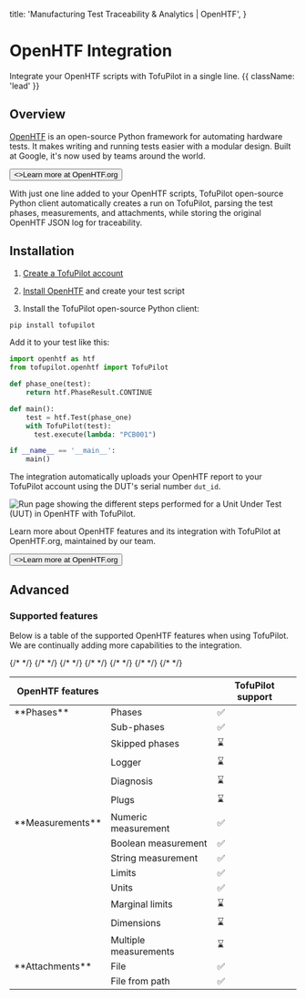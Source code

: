   title: 'Manufacturing Test Traceability & Analytics | OpenHTF',
}

# OpenHTF Integration

Integrate your OpenHTF scripts with TofuPilot in a single line. {{ className: 'lead' }}

## Overview

[OpenHTF](https://openhtf.com) is an open-source Python framework for automating hardware tests. It makes writing and running tests easier with a modular design. Built at Google, it's now used by teams around the world.

<Button variant="text" arrow="right" href="https://openhtf.com">
  <>Learn more at OpenHTF.org</>
</Button>

With just one line added to your OpenHTF scripts, TofuPilot open-source Python client automatically creates a run on TofuPilot, parsing the test phases, measurements, and attachments, while storing the original OpenHTF JSON log for traceability.

## Installation

1. [Create a TofuPilot account](https://docs.tofupilot.com/user-management#sign-up)

2. [Install OpenHTF](https://openhtf.com/first-test) and create your test script

3. Install the TofuPilot open-source Python client:

```sh
pip install tofupilot
```

Add it to your test like this:

```python {{ title: 'main.py' }}
import openhtf as htf
from tofupilot.openhtf import TofuPilot

def phase_one(test):
    return htf.PhaseResult.CONTINUE

def main():
    test = htf.Test(phase_one)
    with TofuPilot(test):
      test.execute(lambda: "PCB001")

if __name__ == '__main__':
    main()
```

The integration automatically uploads your OpenHTF report to your TofuPilot account using the DUT's serial number `dut_id`.

<Image
  src="/output-callbacks-page-run.png"
  alt="Run page showing the different steps performed for a Unit Under Test (UUT) in OpenHTF with TofuPilot."
/>

Learn more about OpenHTF features and its integration with TofuPilot at OpenHTF.org, maintained by our team.

<Button variant="text" arrow="right" href="https://openhtf.com">
  <>Learn more at OpenHTF.org</>
</Button>

## Advanced

### Supported features

Below is a table of the supported OpenHTF features when using TofuPilot. We are continually adding more capabilities to the integration.

<table>
  <thead>
    <tr>
      <th>OpenHTF features</th>
      <th></th>
      <th>TofuPilot support</th>
    </tr>
  </thead>
  <tbody>
    <tr>
      <td>**Phases**</td>
      <td>Phases</td>
      <td>✅</td>
    </tr>
    <tr>
      <td />
      <td>Sub-phases</td>
      <td>✅</td>
    </tr>
    {/* <tr>
      <td />
      <td>Skipped phases</td>
      <td>⌛</td>
    </tr> */}
    {/* <tr>
      <td />
      <td>Logger</td>
      <td>⌛</td>
    </tr> */}
    {/* <tr>
      <td />
      <td>Diagnosis</td>
      <td>⌛</td>
    </tr> */}
    {/* <tr>
      <td />
      <td>Plugs</td>
      <td>⌛</td>
    </tr> */}
    <tr>
      <td>**Measurements**</td>
      <td>Numeric measurement</td>
      <td>✅</td>
    </tr>
    <tr>
      <td />
      <td>Boolean measurement</td>
      <td>✅</td>
    </tr>
    <tr>
      <td />
      <td>String measurement</td>
      <td>✅</td>
    </tr>
    <tr>
      <td />
      <td>Limits</td>
      <td>✅</td>
    </tr>
    <tr>
      <td />
      <td>Units</td>
      <td>✅</td>
    </tr>
    {/* <tr>
      <td />
      <td>Marginal limits</td>
      <td>⌛</td>
    </tr> */}
    {/* <tr>
      <td />
      <td>Dimensions</td>
      <td>⌛</td>
    </tr> */}
    {/* <tr>
      <td />
      <td>Multiple measurements</td>
      <td>⌛</td>
    </tr> */}
    <tr>
      <td>**Attachments**</td>
      <td>File</td>
      <td>✅</td>
    </tr>
    <tr>
      <td />
      <td>File from path</td>
      <td>✅</td>
    </tr>
  </tbody>
</table>
